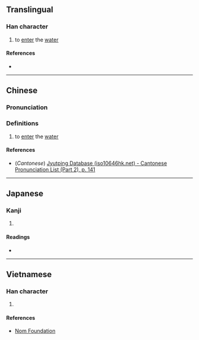 {{character info/new}}
==Translingual==

===Han character===
{{Han char|rn=85|rad=水|as=08|sn=11|four=34144|canj=EKJT|ids=⿰氵奔}}

# to [[enter]] the [[water]]

====References====
* {{Han ref|kx=0633.160|dkj=17714|dj=1039.050|hdz=31643.080|uh=6E00|ud=28160|bh=D5EB|bd=54763}}

----

==Chinese==
{{zh-forms}}

===Pronunciation===
{{zh-pron
|m=bèn
|c=ban6
|mc=
|oc=
|ma=
|cat=v
}}

===Definitions===
{{zh-hanzi}}

# to [[enter]] the [[water]]

====References====
* (''Cantonese'') [http://www.iso10646hk.net/jp/document/download.jsp Jyutping Database (iso10646hk.net) - Cantonese Pronunciation List (Part 2), p. 141]

----

==Japanese==

===Kanji===
{{ja-kanji|grade=|rs=水08}}

# {{defn|lang=ja|sort=水08}}

====Readings====
* {{ja-readings|on=[[ほん]] (hon), [[ぼん]] (bon)|kun=}}

----

==Vietnamese==

===Han character===
{{vi-readings|rs=水08|hanviet=bùn}}

# {{defn|lang=vi|sort=水08}}

====References====
* [http://nomfoundation.org/common/nom_details.php?codepoint=6e00 Nom Foundation]
